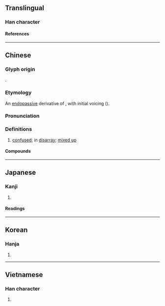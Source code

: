 {{character info}}
==Translingual==

===Han character===
{{Han char|rn=85|rad=水|as=08|sn=11|four=34127|canj=EKKB|ids=⿰氵肴}}

====References====
{{Han ref|kx=0629.070|dkj=17619|dj=1031.030|hdz=31654.010|uh=6DC6}}

----

==Chinese==
{{zh-forms}}

===Glyph origin===
{{Han etym}}
{{Han compound|水|肴|ls=psc|c1=s|c2=p}}.

===Etymology===
An [[endopassive]] derivative of {{och-l|交}}, with initial voicing ({{zh-ref|Schuessler, 2007}}).

===Pronunciation===
{{zh-pron
|m=淆
|c=ngaau4
|mn=qz:gâu/xm,zz:ngâu/qz,xm,zz:hâu
|mn_note=gâu/ngâu - vernacular (俗); hâu - literary
|mn-t=ngao5
|mc=y
|oc=y
|cat=a
}}

===Definitions===
{{zh-hanzi}}

# [[confused]]; in [[disarray]]; [[mixed up]]

====Compounds====
{{zh-der|淆亂|淆惑|淆紊|淆雜|混淆|混淆不清|混淆是非|混淆視聽|混淆黑白|玉石混淆|良莠淆雜|黑白混淆}}

----

==Japanese==

===Kanji===
{{ja-kanji|grade=|rs=水08}}

# {{rfdef|ja|sort=水08}}

====Readings====
{{ja-readings
|goon=ぎょう<げう
|kanon=こう<かう
|kun=ま-じる
}}

----

==Korean==

===Hanja===
{{ko-hanja|효}}

# {{rfdef|ko|sort=水08}}

----

==Vietnamese==

===Han character===
{{vi-readings|rs=水08|reading=hào}}

# {{rfdef|vi|sort=水08}}

{{cln|vi|Han tu}}